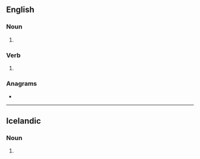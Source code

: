 ==English==

===Noun===
{{head|en|noun plural form}}

# {{plural of|toll|lang=en}}

===Verb===
{{head|en|verb form}}

# {{en-third-person singular of|toll}}

===Anagrams===
* {{anagrams|en|a=llost|Stoll}}

----

==Icelandic==

===Noun===
{{is-noun form}}

# {{is-inflection of|tollur|indef|gen|s}}